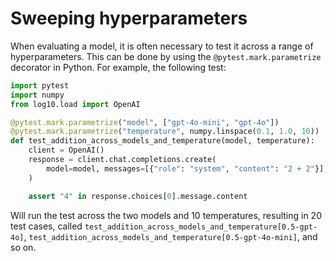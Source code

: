 # Sweeping hyperparameters

When evaluating a model, it is often necessary to test it across a range of hyperparameters.
This can be done by using the `@pytest.mark.parametrize` decorator in Python. For example, the following test:

```python
import pytest
import numpy
from log10.load import OpenAI

@pytest.mark.parametrize("model", ["gpt-4o-mini", "gpt-4o"])
@pytest.mark.parametrize("temperature", numpy.linspace(0.1, 1.0, 10))
def test_addition_across_models_and_temperature(model, temperature):
    client = OpenAI()
    response = client.chat.completions.create(
        model=model, messages=[{"role": "system", "content": "2 + 2"}], temperature=temperature
    )

    assert "4" in response.choices[0].message.content
```

Will run the test across the two models and 10 temperatures, resulting in 20 test cases, called `test_addition_across_models_and_temperature[0.5-gpt-4o]`, `test_addition_across_models_and_temperature[0.5-gpt-4o-mini]`, and so on.

